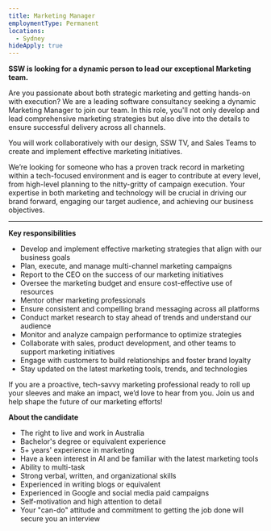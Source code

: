 ```yaml
---
title: Marketing Manager
employmentType: Permanent
locations:
  - Sydney
hideApply: true
---
```


**SSW is looking for a dynamic person to lead our exceptional Marketing team.**

Are you passionate about both strategic marketing and getting hands-on with execution? We are a leading
software consultancy seeking a dynamic Marketing Manager to join our team. In this role, you'll not only develop and lead comprehensive marketing strategies but also dive into the details to ensure successful delivery across all channels.

You will work collaboratively with our design, SSW TV, and Sales Teams to create and implement effective marketing initiatives.

We’re looking for someone who has a proven track record in marketing within a tech-focused environment and is eager to contribute at every level, from high-level planning to the nitty-gritty of campaign execution. Your expertise in both marketing and technology will be crucial in driving our brand forward, engaging our target audience, and achieving our business objectives.

--- 

**Key responsibilities**

* Develop and implement effective marketing strategies that align with our business goals
* Plan, execute, and manage multi-channel marketing campaigns
* Report to the CEO on the success of our marketing initiatives
* Oversee the marketing budget and ensure cost-effective use of resources
* Mentor other marketing professionals
* Ensure consistent and compelling brand messaging across all platforms
* Conduct market research to stay ahead of trends and understand our audience
* Monitor and analyze campaign performance to optimize strategies
* Collaborate with sales, product development, and other teams to support marketing initiatives
* Engage with customers to build relationships and foster brand loyalty
* Stay updated on the latest marketing tools, trends, and technologies

If you are a proactive, tech-savvy marketing professional ready to roll up your sleeves and make an impact, we’d love to hear from you. Join us and help shape the future of our marketing efforts!

**About the candidate**

* The right to live and work in Australia
* Bachelor's degree or equivalent experience
* 5+ years' experience in marketing
* Have a keen interest in AI and be familiar with the latest marketing tools
* Ability to multi-task
* Strong verbal, written, and organizational skills
* Experienced in writing blogs or equivalent
* Experienced in Google and social media paid campaigns
* Self-motivation and high attention to detail
* Your "can-do" attitude and commitment to getting the job done will secure you an interview
